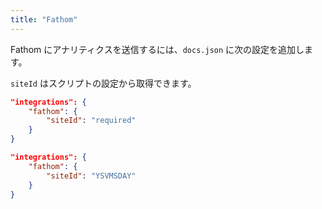 ```yaml
---
title: "Fathom"
---
```


Fathom にアナリティクスを送信するには、`docs.json` に次の設定を追加します。

`siteId` はスクリプトの設定から取得できます。

<CodeGroup>

```json Analytics options in docs.json
"integrations": {
    "fathom": {
        "siteId": "required"
    }
}
```

```json Example
"integrations": {
    "fathom": {
        "siteId": "YSVMSDAY"
    }
}
```

</CodeGroup>